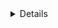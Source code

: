 <Details title="Before you begin: verify connectivity" opened={false}>

Verify that your Teleport client is connected:

```code
$ tctl status

# Cluster  tele.example.com
# Version  (=teleport.version=)
# CA pin   sha256:sha-hash-here
```

<Notice title="Connecting to the cloud" type="note" scope={["cloud"]}>
To try this flow in the cloud, login into your cluster using `tsh`, then use `tctl` remotely:

```code
$ tsh login --proxy=myinstance.teleport.sh
$ tctl status
```
</Notice>

</Details>
